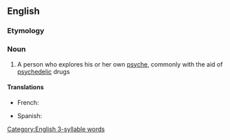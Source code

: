 ==English==

===Etymology===
{{confix|psycho|naut|lang=en}}

===Noun===
{{wikipedia}}
{{en-noun}}

# A person who explores his or her own [[psyche]], commonly with the aid of [[psychedelic]] drugs

====Translations====
{{trans-top}}
* French: {{t+|fr|psychonaute|m|f}}
{{trans-mid}}
* Spanish: {{t|es|psiconauta|m|f}}
{{trans-bottom}}

[[Category:English 3-syllable words]]